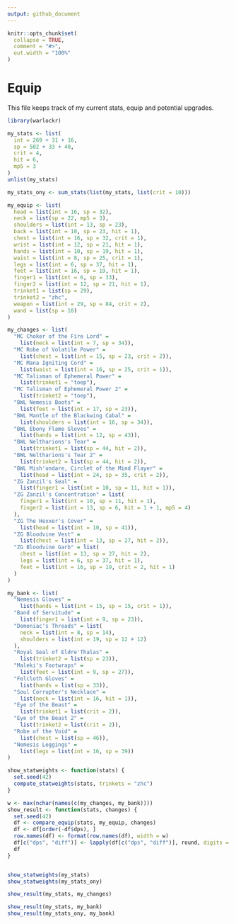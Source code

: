 ```yaml
---
output: github_document
---
```


```r
knitr::opts_chunk$set(
  collapse = TRUE,
  comment = "#>",
  out.width = "100%"
)
```

# Equip

This file keeps track of my current stats, equip and potential upgrades.

```r
library(warlockr)

my_stats <- list(
  int = 269 + 31 + 16,
  sp = 502 + 33 + 40,
  crit = 4,
  hit = 6,
  mp5 = 3
)
unlist(my_stats)

my_stats_ony <- sum_stats(list(my_stats, list(crit = 10)))

my_equip <- list(
  head = list(int = 16, sp = 32),
  neck = list(sp = 22, mp5 = 3),
  shoulders = list(int = 13, sp = 23),
  back = list(int = 10, sp = 23, hit = 1),
  chest = list(int = 16, sp = 32, crit = 1),
  wrist = list(int = 12, sp = 21, hit = 1),
  hands = list(int = 10, sp = 19, hit = 1),
  waist = list(int = 8, sp = 25, crit = 1),
  legs = list(int = 6, sp = 37, hit = 1),
  feet = list(int = 16, sp = 19, hit = 1),
  finger1 = list(int = 6, sp = 33),
  finger2 = list(int = 12, sp = 21, hit = 1),
  trinket1 = list(sp = 29),
  trinket2 = "zhc",
  weapon = list(int = 29, sp = 84, crit = 2),
  wand = list(sp = 18)
)

my_changes <- list(
  "MC Choker of the Fire Lord" =
    list(neck = list(int = 7, sp = 34)),
  "MC Robe of Volatile Power" =
    list(chest = list(int = 15, sp = 23, crit = 2)),
  "MC Mana Igniting Cord" =
    list(waist = list(int = 16, sp = 25, crit = 1)),
  "MC Talisman of Ephemeral Power" =
    list(trinket1 = "toep"),
  "MC Talisman of Ephemeral Power 2" =
    list(trinket2 = "toep"),
  "BWL Nemesis Boots" =
    list(feet = list(int = 17, sp = 23)),
  "BWL Mantle of the Blackwing Cabal" =
    list(shoulders = list(int = 16, sp = 34)),
  "BWL Ebony Flame Gloves" =
    list(hands = list(int = 12, sp = 43)),
  "BWL Neltharions's Tear" =
    list(trinket1 = list(sp = 44, hit = 2)),
  "BWL Neltharions's Tear 2" =
    list(trinket2 = list(sp = 44, hit = 2)),
  "BWL Mish'undare, Circlet of the Mind Flayer" =
    list(head = list(int = 24, sp = 35, crit = 2)),
  "ZG Zanzil's Seal" =
    list(finger1 = list(int = 10, sp = 11, hit = 1)),
  "ZG Zanzil's Concentration" = list(
    finger1 = list(int = 10, sp = 11, hit = 1),
    finger2 = list(int = 13, sp = 6, hit = 1 + 1, mp5 = 4)
  ),
  "ZG The Hexxer's Cover" =
    list(head = list(int = 10, sp = 41)),
  "ZG Bloodvine Vest" =
    list(chest = list(int = 13, sp = 27, hit = 2)),
  "ZG Bloodvine Garb" = list(
    chest = list(int = 13, sp = 27, hit = 2),
    legs = list(int = 6, sp = 37, hit = 1),
    feet = list(int = 16, sp = 19, crit = 2, hit = 1)
  )
)

my_bank <- list(
  "Nemesis Gloves" =
    list(hands = list(int = 15, sp = 15, crit = 1)),
  "Band of Servitude" =
    list(finger1 = list(int = 9, sp = 23)),
  "Demoniac's Threads" = list(
    neck = list(int = 8, sp = 14),
    shoulders = list(int = 19, sp = 12 + 12)
  ),
  "Royal Seal of Eldre'Thalas" =
    list(trinket2 = list(sp = 23)),
  "Maleki's Footwraps" =
    list(feet = list(int = 9, sp = 27)),
  "Felcloth Gloves" =
    list(hands = list(sp = 33)),
  "Soul Corrupter's Necklace" =
    list(neck = list(int = 16, hit = 1)),
  "Eye of the Beast" =
    list(trinket1 = list(crit = 2)),
  "Eye of the Beast 2" =
    list(trinket2 = list(crit = 2)),
  "Robe of the Void" =
    list(chest = list(sp = 46)),
  "Nemesis Leggings" =
    list(legs = list(int = 16, sp = 39))
)

show_statweights <- function(stats) {
  set.seed(42)
  compute_statweights(stats, trinkets = "zhc")
}

w <- max(nchar(names(c(my_changes, my_bank))))
show_result <- function(stats, changes) {
  set.seed(42)
  df <- compare_equip(stats, my_equip, changes)
  df <- df[order(-df$dps), ]
  row.names(df) <- format(row.names(df), width = w)
  df[c("dps", "diff")] <- lapply(df[c("dps", "diff")], round, digits = 2)
  df
}


show_statweights(my_stats)
show_statweights(my_stats_ony)

show_result(my_stats, my_changes)

show_result(my_stats, my_bank)
show_result(my_stats_ony, my_bank)
```
